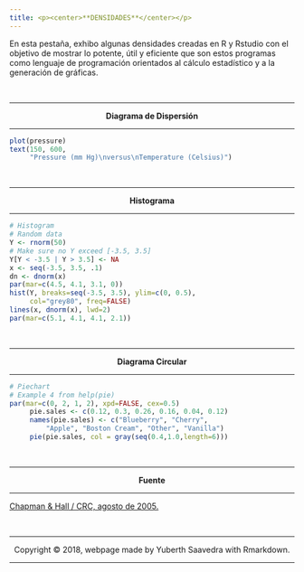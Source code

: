 ```yaml
---
title: <p><center>**DENSIDADES**</center></p> 
---
```

En esta pestaña, exhibo algunas densidades creadas en R y Rstudio con el objetivo de mostrar lo potente, útil y eficiente que son estos programas como lenguaje de programación orientados al cálculo estadístico y a la generación de gráficas.

<br>
<hr>
<p><center>**Diagrama de Dispersión**
</center></p>
<hr>

```r
plot(pressure)
text(150, 600, 
     "Pressure (mm Hg)\nversus\nTemperature (Celsius)")
```

<br>
<hr>
<p><center>**Histograma**
</center></p>
<hr>

```r
# Histogram
# Random data
Y <- rnorm(50)
# Make sure no Y exceed [-3.5, 3.5]
Y[Y < -3.5 | Y > 3.5] <- NA
x <- seq(-3.5, 3.5, .1)
dn <- dnorm(x)
par(mar=c(4.5, 4.1, 3.1, 0))
hist(Y, breaks=seq(-3.5, 3.5), ylim=c(0, 0.5), 
     col="grey80", freq=FALSE)
lines(x, dnorm(x), lwd=2)
par(mar=c(5.1, 4.1, 4.1, 2.1))
```

<br>
<hr>
<p><center>**Diagrama Circular**
</center></p>
<hr>

```r
# Piechart
# Example 4 from help(pie)
par(mar=c(0, 2, 1, 2), xpd=FALSE, cex=0.5)
     pie.sales <- c(0.12, 0.3, 0.26, 0.16, 0.04, 0.12)
     names(pie.sales) <- c("Blueberry", "Cherry",
         "Apple", "Boston Cream", "Other", "Vanilla")
     pie(pie.sales, col = gray(seq(0.4,1.0,length=6)))
```


<br>
<hr>
<p><center>**Fuente**</center></p>
<hr> 

[Chapman & Hall / CRC, agosto de 2005.](https://www.stat.auckland.ac.nz/~paul/RGraphics/chapter1.html)



<br>
<hr>
<p><center>Copyright &copy; 2018, webpage made by Yuberth Saavedra with Rmarkdown.</center></p>
<hr>